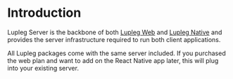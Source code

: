 # Introduction

Lupleg Server is the backbone of both [Lupleg Web](https://lupleg.website) and [Lupleg Native](https://lupleg.website) and provides the server infrastructure required to run both client applications.

All Lupleg packages come with the same server included. If you purchased the web plan and want to add on the React Native app later, this will plug into your existing server.